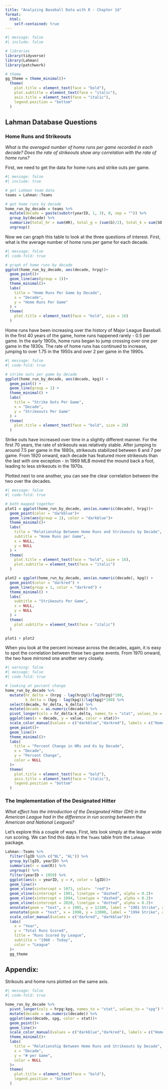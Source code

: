 ```yaml
---
title: "Analyzing Baseball Data with R - Chapter 1d"
format: 
  html:
    self-contained: true
---
```


```r
#| message: false
#| include: false

# libraries 
library(tidyverse)
library(Lahman)
library(patchwork)

# theme 
gg_theme = theme_minimal()+
  theme(
    plot.title = element_text(face = "bold"),
    plot.subtitle = element_text(face = "italic"),
    axis.title = element_text(face = "italic"),
    legend.position = "bottom"
  )
```


## Lahman Database Questions

### Home Runs and Strikeouts 
*What is the averaged number of home runs per game recorded in each decade? Does the rate of strikeouts show any correlation with the rate of home runs?*

First, we need to get the data for home runs and strike outs per game.  
```r
#| message: false
#| include: true

# get Lahman team data 
teams = Lahman::Teams

# get home runs by decade 
home_run_by_decade = teams %>% 
  mutate(decade = paste(substr(yearID, 1, 3), 0, sep = "")) %>% 
  group_by(decade) %>% 
  summarize(total_hr = sum(HR), total_g = (sum(G)/2), total_k = sum(SO, na.rm = T), hrpg = total_hr/total_g, kpg = total_k/total_g) %>% 
  ungroup()
```

Now we can graph this table to look at the three questions of interest. First, what is the average number of home runs per game for each decade. 

```r
#| message: false
#| code-fold: true

# graph of home runs by decade 
ggplot(home_run_by_decade, aes(decade, hrpg))+
  geom_point()+
  geom_line(aes(group = 1))+
  theme_minimal()+
  labs(
    title = "Home Runs Per Game by Decade",
    x = "Decade",
    y = "Home Runs Per Game"
  ) +
  theme(
    plot.title = element_text(face = "bold", size = 16)
  )

```
Home runs have been increasing over the history of Major League Baseball. In the first 40 years of the game, home runs happened rarely - 0.5 per game. In the early 1900s, home runs began to jump crossing over one per game in the 1930s. The rate of home runs has continued to increase, jumping to over 1.75 in the 1950s and over 2 per game in the 1990s. 

```r
#| message: false
#| code-fold: true

# strike outs per game by decade 
ggplot(home_run_by_decade, aes(decade, kpg)) + 
  geom_point() + 
  geom_line(group = 1) +
  theme_minimal() +
  labs(
    title = "Strike Outs Per Game",
    x = "Decade", 
    y = "Strikeouts Per Game"
  ) + 
  theme(
    plot.title = element_text(face = "bold", size = 20)
  )
```
Strike outs have increased over time in a slightly different manner. For the first 70 years, the rate of strikeouts was relatively stable. After jumping to around 7.5 per game in the 1880s, strikeouts stabilized between 6 and 7 per game. From 1920 onward, each decade has featured more strikeouts than the last with one exception - in 1969 MLB moved the mound back a foot, leading to less strikeouts in the 1970s. 

Plotted next to one another, you can see the clear correlation between the two over the decades. 

```r
#| message: false
#| code-fold: true

# both mapped together 
plot1 = ggplot(home_run_by_decade, aes(as.numeric(decade), hrpg))+
  geom_point(color = "darkblue")+
  geom_line(aes(group = 1), color = "darkblue")+
  theme_minimal()+
  labs(
    title = "Relationship Between Home Runs and Strikeouts by Decade",
    subtitle = "Home Runs per Game",
    x = NULL, 
    y = NULL
  ) +
  theme(
    plot.title = element_text(face = "bold", size = 16),
    plot.subtitle = element_text(face = "italic")
  )

plot2 = ggplot(home_run_by_decade, aes(as.numeric(decade), kpg)) + 
  geom_point(color = "darkred") + 
  geom_line(group = 1, color = "darkred") +
  theme_minimal() +
  labs(
    subtitle = "Strikeouts Per Game",
    x = NULL, 
    y = NULL
  ) + 
  theme(
    plot.subtitle = element_text(face = "italic")
  )

plot1 + plot2
```

When you look at the percent increase across the decades, again, it is easy to spot the correlation between these two game events. From 1970 onward, the two have mirrored one another very closely. 
```r
#| warning: false
#| message: false
#| code-fold: true

# looking at percent change 
home_run_by_decade %>% 
  mutate(hr_delta = (hrpg - lag(hrpg))/lag(hrpg)*100,
         k_delta = (kpg - lag(kpg))/lag(kpg)*100) %>% 
  select(decade, hr_delta, k_delta) %>% 
  mutate(decade = as.numeric(decade)) %>% 
  pivot_longer(cols = hr_delta:k_delta, names_to = "stat", values_to = "value") %>% 
  ggplot(aes(x = decade, y = value, color = stat))+
  scale_color_manual(values = c("darkblue","darkred"), labels = c("Home Runs", "Strikeouts"))+
  geom_point()+
  geom_line()+
  theme_minimal()+
  labs(
    title = "Percent Change in HRs and Ks by Decade",
    x = "Decade",
    y = "Percent Change",
    color = NULL
  )+
  theme(
    plot.title = element_text(face = "bold"),
    axis.title = element_text(face = "italic"),
    legend.position = "bottom"
  )
```

### The Implementation of the Designated Hitter
*What effect has the introduction of the Designated Hitter (DH) in the American League had in the difference in run scoring between the American and National Leagues?*

Let's explore this a couple of ways. First, lets look simply at the league wide run scoring. We can find this data in the `Teams` table from the `Lahman` package.

```r
Lahman::Teams %>%
  filter(lgID %in% c("NL", "AL")) %>% 
  group_by(lgID, yearID) %>% 
  summarize(r = sum(R)) %>% 
  ungroup() %>% 
  filter(yearID > 1959) %>% 
  ggplot(aes(x = yearID, y = r, color = lgID))+
  geom_line()+
  geom_vline(xintercept = 1973, color=  "red")+
  geom_vline(xintercept = 1981, linetype = "dashed", alpha = 0.2)+
  geom_vline(xintercept = 1994, linetype = "dashed", alpha = 0.2)+
  geom_vline(xintercept = 2020, linetype = "dotted", alpha = 0.2)+
  annotate(geom = "text", x = 1985, y = 12100, label = "1981 Strike", alpha = 0.2)+
  annotate(geom = "text", x = 1998, y = 13000, label = "1994 Strike", alpha = 0.2)+
  scale_color_manual(values = c("darkred", "darkblue"))+
  labs(
    x = "Year",
    y = "Total Runs Scored",
    title = "Runs Scored by League",
    subtitle = "1960 - Today",
    color = "League"
  )+
  gg_theme
```


## Appendix: 
Strikouts and home runs plotted on the same axis. 
```r
#| message: false
#| code-fold: true

home_run_by_decade %>% 
  pivot_longer(cols = hrpg:kpg, names_to = "stat", values_to = "spg") %>% 
  mutate(decade = as.numeric(decade)) %>%
  ggplot(aes(decade, spg, color = stat))+
  geom_point()+
  geom_line()+
  scale_color_manual(values = c("darkblue","darkred"), labels = c("Home Runs", "Strikouts"))+
  theme_minimal()+
  labs(
    title = "Relationship Between Home Runs and Strikeouts by Decade",
    x = "Decade",
    y = "# per Game",
    color = NULL
  )+
  theme(
    plot.title = element_text(face = "bold"),
    legend.position = "bottom"
  )
```
